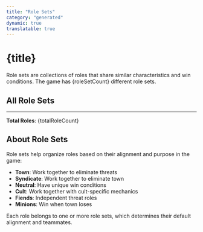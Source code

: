 ```yaml
---
title: "Role Sets"
category: "generated"
dynamic: true
translatable: true
---
```


<script>
// This script will be executed when rendering the wiki page
  // This will be replaced with actual game data at runtime
  return window.GAME_MANAGER?.roleSetData || [];
}

  // Get all roles in a particular role set
  return window.GAME_MANAGER?.getRolesForSet(roleSet) || [];
}
</script>

# {title}

Role sets are collections of roles that share similar characteristics and win conditions. The game has {roleSetCount} different role sets.

## All Role Sets

<DynamicRoleSetList />

---

**Total Roles**: {totalRoleCount}

## About Role Sets

Role sets help organize roles based on their alignment and purpose in the game:

- **Town**: Work together to eliminate threats
- **Syndicate**: Work together to eliminate town
- **Neutral**: Have unique win conditions
- **Cult**: Work together with cult-specific mechanics
- **Fiends**: Independent threat roles
- **Minions**: Win when town loses

Each role belongs to one or more role sets, which determines their default alignment and teammates.
